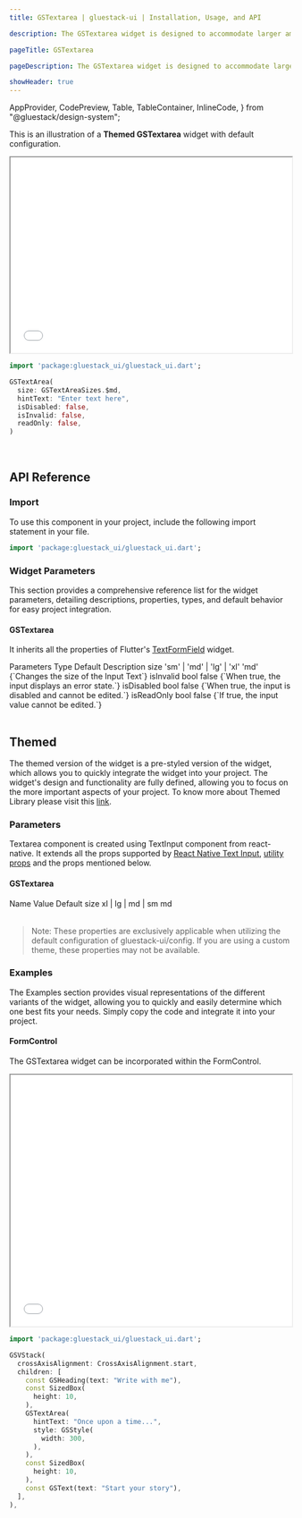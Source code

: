 ```yaml
---
title: GSTextarea | gluestack-ui | Installation, Usage, and API

description: The GSTextarea widget is designed to accommodate larger amounts of text input. It allows multi-line input and can be easily customized to fit the user's needs.

pageTitle: GSTextarea

pageDescription: The GSTextarea widget is designed to accommodate larger amounts of text input. It allows multi-line input and can be easily customized to fit the user's needs.

showHeader: true
---
```



  AppProvider,
  CodePreview,
  Table,
  TableContainer,
  InlineCode,
} from "@gluestack/design-system";

<Meta title="Components/Forms/Textarea" />

This is an illustration of a **Themed GSTextarea** widget with default configuration.

<iframe
  src={process.env.NEXT_PUBLIC_PREVIEW + "textarea-preview"}
  title="Example"
  width="100%"
  height="350"
></iframe>

```dart
import 'package:gluestack_ui/gluestack_ui.dart';

GSTextArea(
  size: GSTextAreaSizes.$md,
  hintText: "Enter text here",
  isDisabled: false,
  isInvalid: false,
  readOnly: false,
)

```

<br />

## API Reference

### Import

To use this component in your project, include the following import statement in your file.

```dart
import 'package:gluestack_ui/gluestack_ui.dart';
```

### Widget Parameters

This section provides a comprehensive reference list for the widget parameters, detailing descriptions, properties, types, and default behavior for easy project integration.

#### GSTextarea

It inherits all the properties of Flutter's [TextFormField](https://api.flutter.dev/flutter/material/TextFormField-class.html) widget.

<AppProvider>
  <TableContainer>
    <Table>
      <Table.THead>
        <Table.TR>
          <Table.TH>
            <Table.TText>Parameters</Table.TText>
          </Table.TH>
          <Table.TH>
            <Table.TText>Type</Table.TText>
          </Table.TH>
          <Table.TH>
            <Table.TText>Default</Table.TText>
          </Table.TH>
          <Table.TH>
            <Table.TText>Description</Table.TText>
          </Table.TH>
        </Table.TR>
      </Table.THead>
      <Table.TBody>
        <Table.TR>
          <Table.TD>
            <Table.TText>
              <InlineCode>size</InlineCode>
            </Table.TText>
          </Table.TD>
          <Table.TD>
            <Table.TText>'sm' | 'md' | 'lg' | 'xl'</Table.TText>
          </Table.TD>
          <Table.TD>
            <Table.TText>'md'</Table.TText>
          </Table.TD>
          <Table.TD>
            <Table.TText>{`Changes the size of the Input Text`}</Table.TText>
          </Table.TD>
        </Table.TR>
        <Table.TR>
          <Table.TD>
            <Table.TText>
              <InlineCode>isInvalid</InlineCode>
            </Table.TText>
          </Table.TD>
          <Table.TD>
            <Table.TText>bool</Table.TText>
          </Table.TD>
          <Table.TD>
            <Table.TText>false</Table.TText>
          </Table.TD>
          <Table.TD>
            <Table.TText>{`When true, the input displays an error state.`}</Table.TText>
          </Table.TD>
        </Table.TR>
        <Table.TR>
          <Table.TD>
            <Table.TText>
              <InlineCode>isDisabled</InlineCode>
            </Table.TText>
          </Table.TD>
          <Table.TD>
            <Table.TText>bool</Table.TText>
          </Table.TD>
          <Table.TD>
            <Table.TText>false</Table.TText>
          </Table.TD>
          <Table.TD>
            <Table.TText>{`When true, the input is disabled and cannot be edited.`}</Table.TText>
          </Table.TD>
        </Table.TR>
        <Table.TR>
          <Table.TD>
            <Table.TText>
              <InlineCode>isReadOnly</InlineCode>
            </Table.TText>
          </Table.TD>
          <Table.TD>
            <Table.TText>bool</Table.TText>
          </Table.TD>
          <Table.TD>
            <Table.TText>false</Table.TText>
          </Table.TD>
          <Table.TD>
            <Table.TText>{`If true, the input value cannot be edited.`}</Table.TText>
          </Table.TD>
        </Table.TR>
      </Table.TBody>
    </Table>
  </TableContainer>
</AppProvider>

## Themed

The themed version of the widget is a pre-styled version of the widget, which allows you to quickly integrate the widget into your project. The widget's design and functionality are fully defined, allowing you to focus on the more important aspects of your project. To know more about Themed Library please visit this [link](https://gluestack.io/ui/docs/core-concepts/themed-library).

### Parameters

Textarea component is created using TextInput component from react-native. It extends all the props supported by [React Native Text Input](https://reactnative.dev/docs/textinput#props), [utility props](/ui/docs/styling/utility-and-sx-props) and the props mentioned below.

#### GSTextarea

<AppProvider>
  <TableContainer>
    <Table>
      <Table.THead>
        <Table.TR>
          <Table.TH>
            <Table.TText>Name</Table.TText>
          </Table.TH>
          <Table.TH>
            <Table.TText>Value</Table.TText>
          </Table.TH>
          <Table.TH>
            <Table.TText>Default</Table.TText>
          </Table.TH>
        </Table.TR>
      </Table.THead>
      <Table.TBody>
        <Table.TR>
          <Table.TD>
            <Table.TText>
              <InlineCode>size</InlineCode>
            </Table.TText>
          </Table.TD>
          <Table.TD>
            <Table.TText>xl | lg | md | sm</Table.TText>
          </Table.TD>
          <Table.TD>
            <Table.TText>md</Table.TText>
          </Table.TD>
        </Table.TR>
      </Table.TBody>
    </Table>
  </TableContainer>
</AppProvider>

> Note: These properties are exclusively applicable when utilizing the default configuration of gluestack-ui/config. If you are using a custom theme, these properties may not be available.

### Examples

The Examples section provides visual representations of the different variants of the widget, allowing you to quickly and easily determine which one best fits your needs. Simply copy the code and integrate it into your project.

#### FormControl

The GSTextarea widget can be incorporated within the FormControl.

<iframe
  src={process.env.NEXT_PUBLIC_PREVIEW + "textarea-form-control-preview"}
  title="Example"
  width="100%"
  height="450"
></iframe>

```dart
import 'package:gluestack_ui/gluestack_ui.dart';

GSVStack(
  crossAxisAlignment: CrossAxisAlignment.start,
  children: [
    const GSHeading(text: "Write with me"),
    const SizedBox(
      height: 10,
    ),
    GSTextArea(
      hintText: "Once upon a time...",
      style: GSStyle(
        width: 300,
      ),
    ),
    const SizedBox(
      height: 10,
    ),
    const GSText(text: "Start your story"),
  ],
),

```
